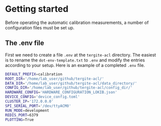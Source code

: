 # Getting started

Before operating the automatic calibration measurements, a number of configuration files must be set up.

## The .env file

First we need to create a file `.env` at the `tergite-acl` directory.
The easiest is to rename the `dot-env-template.txt` to `.env` and modify the entries according to your setup.
Here is an example of a completed `.env` file.

```bash
DEFAULT_PREFIX=calibration
ROOT_DIR='/home/lab_user/github/tergite-acl/'
DATA_DIR='/home/lab_user/github/tergite-acl/data_directory/'
CONFIG_DIR='/home/lab_user/github/tergite-acl/config_dir/'
HARDWARE_CONFIG='HARDWARE_CONFIGURATION_LOKIB.json'
DEVICE_CONFIG='device_config.toml'
CLUSTER_IP='172.0.0.0'
SPI_SERIAL_PORT='/dev/ttyACM0'
RUN_MODE=development
REDIS_PORT=6379
PLOTTING=True
```
